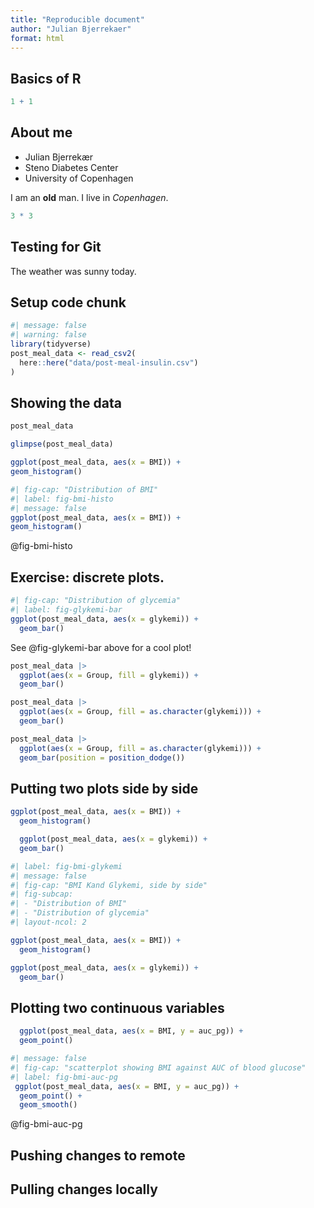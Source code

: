 ```yaml
---
title: "Reproducible document"
author: "Julian Bjerrekaer"
format: html
---
```


## Basics of R

```r
1 + 1
```

## About me

- Julian Bjerrekær
- Steno Diabetes Center
- University of Copenhagen

I am an **old** man. I live in *Copenhagen*.

```r
3 * 3
```
## Testing for Git

The weather was sunny today.

## Setup code chunk

```r
#| message: false
#| warning: false
library(tidyverse)
post_meal_data <- read_csv2(
  here::here("data/post-meal-insulin.csv")
)
```

## Showing the data

```r
post_meal_data
```

```r
glimpse(post_meal_data)
```

```r
ggplot(post_meal_data, aes(x = BMI)) +
geom_histogram()
```

```r
#| fig-cap: "Distribution of BMI"
#| label: fig-bmi-histo
#| message: false
ggplot(post_meal_data, aes(x = BMI)) +
geom_histogram()
```

@fig-bmi-histo

## Exercise: discrete plots.

```r
#| fig-cap: "Distribution of glycemia"
#| label: fig-glykemi-bar
ggplot(post_meal_data, aes(x = glykemi)) +
  geom_bar()
```

See @fig-glykemi-bar above for a cool plot!

```r
post_meal_data |>
  ggplot(aes(x = Group, fill = glykemi)) + 
  geom_bar()
```

```r
post_meal_data |>
  ggplot(aes(x = Group, fill = as.character(glykemi))) + 
  geom_bar()

```

```r
post_meal_data |>
  ggplot(aes(x = Group, fill = as.character(glykemi))) + 
  geom_bar(position = position_dodge())

```

## Putting two plots side by side

```r
ggplot(post_meal_data, aes(x = BMI)) +
  geom_histogram()
```

```r
  ggplot(post_meal_data, aes(x = glykemi)) +
  geom_bar()
```

```r
#| label: fig-bmi-glykemi
#| message: false
#| fig-cap: "BMI Kand Glykemi, side by side"
#| fig-subcap: 
#| - "Distribution of BMI"
#| - "Distribution of glycemia"
#| layout-ncol: 2

ggplot(post_meal_data, aes(x = BMI)) +
  geom_histogram()

ggplot(post_meal_data, aes(x = glykemi)) +
  geom_bar()
```

## Plotting two continuous variables 

```r
  ggplot(post_meal_data, aes(x = BMI, y = auc_pg)) +
  geom_point()
```

```r
#| message: false
#| fig-cap: "scatterplot showing BMI against AUC of blood glucose"
#| label: fig-bmi-auc-pg
 ggplot(post_meal_data, aes(x = BMI, y = auc_pg)) +
  geom_point() +
  geom_smooth()
```

@fig-bmi-auc-pg

## Pushing changes to remote

## Pulling changes locally

